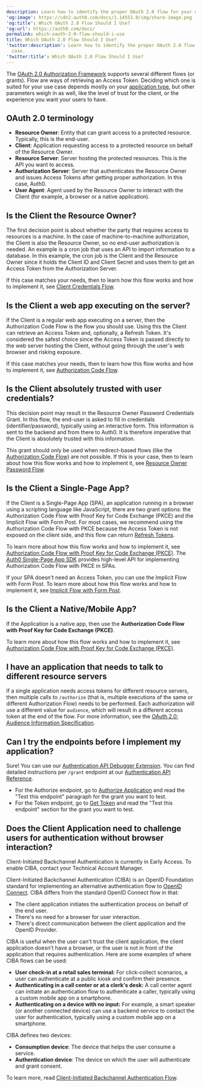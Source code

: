 ```yaml
---
description: Learn how to identify the proper OAuth 2.0 flow for your use case.
'og:image': https://cdn2.auth0.com/docs/1.14553.0/img/share-image.png
'og:title': Which OAuth 2.0 Flow Should I Use?
'og:url': https://auth0.com/docs/
permalink: which-oauth-2-0-flow-should-i-use
title: Which OAuth 2.0 Flow Should I Use?
'twitter:description': Learn how to identify the proper OAuth 2.0 flow for your use
  case.
'twitter:title': Which OAuth 2.0 Flow Should I Use?
---
```

The [OAuth 2.0 Authorization Framework](/authenticate/protocols/oauth) supports several different flows (or grants). <Tooltip tip="Flow: Processes that can be extended using Actions. Each Flow is made up of one or more Triggers and represents the logical pipeline through which information moves during a single point in the Auth0 journey." cta="View Glossary" href="/glossary?term=Flow">Flow</Tooltip> are ways of retrieving an <Tooltip tip="Flow: Processes that can be extended using Actions. Each Flow is made up of one or more Triggers and represents the logical pipeline through which information moves during a single point in the Auth0 journey." cta="View Glossary" href="/glossary?term=Access+Token">Access Token</Tooltip>. Deciding which one is suited for your use case depends mostly on your [application type](/get-started/applications), but other parameters weigh in as well, like the level of trust for the client, or the experience you want your users to have.

## OAuth 2.0 terminology

* **<Tooltip tip="Resource Owner: Entity (such as a user or application) capable of granting access to a protected resource." cta="View Glossary" href="/glossary?term=Resource+Owner">Resource Owner</Tooltip>**: Entity that can grant access to a protected resource. Typically, this is the end-user.
* **Client**: Application requesting access to a protected resource on behalf of the Resource Owner.
* **<Tooltip tip="Resource Server: Server hosting protected resources. Resource servers accept and respond to protected resource requests." cta="View Glossary" href="/glossary?term=Resource+Server">Resource Server</Tooltip>**: Server hosting the protected resources. This is the API you want to access.
* **<Tooltip tip="Authorization Server: Centralized server that contributes to defining the boundaries of a user’s access. For example, your authorization server can control the data, tasks, and features available to a user." cta="View Glossary" href="/glossary?term=Authorization+Server">Authorization Server</Tooltip>**: Server that authenticates the Resource Owner and issues Access Tokens after getting proper authorization. In this case, Auth0.
* **User Agent**: Agent used by the Resource Owner to interact with the Client (for example, a browser or a native application).

## Is the Client the Resource Owner?

The first decision point is about whether the party that requires access to resources is a machine. In the case of machine-to-machine authorization, the Client is also the Resource Owner, so no end-user authorization is needed. An example is a cron job that uses an API to import information to a database. In this example, the cron job is the Client and the Resource Owner since it holds the <Tooltip tip="Client ID: Identification value given to your registered resource from Auth0." cta="View Glossary" href="/glossary?term=Client+ID">Client ID</Tooltip> and <Tooltip tip="Client Secret: Secret used by a client (application) to authenticate with the Authorization Server; it should be known to only the client and the Authorization Server and must be sufficiently random to not be guessable." cta="View Glossary" href="/glossary?term=Client+Secret">Client Secret</Tooltip> and uses them to get an Access Token from the Authorization Server.

If this case matches your needs, then to learn how this flow works and how to implement it, see [Client Credentials Flow](/get-started/authentication-and-authorization-flow/client-credentials-flow).

## Is the Client a web app executing on the server?

If the Client is a regular web app executing on a server, then the Authorization Code Flow is the flow you should use. Using this the Client can retrieve an Access Token and, optionally, a <Tooltip tip="Refresh Token: Token used to obtain a renewed Access Token without forcing users to log in again." cta="View Glossary" href="/glossary?term=Refresh+Token">Refresh Token</Tooltip>. It's considered the safest choice since the Access Token is passed directly to the web server hosting the Client, without going through the user's web browser and risking exposure.

If this case matches your needs, then to learn how this flow works and how to implement it, see [Authorization Code Flow](/get-started/authentication-and-authorization-flow/authorization-code-flow).

## Is the Client absolutely trusted with user credentials?

This decision point may result in the Resource Owner Password Credentials Grant. In this flow, the end-user is asked to fill in credentials (identifier/password), typically using an interactive form. This information is sent to the backend and from there to Auth0. It is therefore imperative that the Client is absolutely trusted with this information.

This grant should only be used when redirect-based flows (like the [Authorization Code Flow](/get-started/authentication-and-authorization-flow/authorization-code-flow)) are not possible. If this is your case, then to learn about how this flow works and how to implement it, see [Resource Owner Password Flow](/get-started/authentication-and-authorization-flow/resource-owner-password-flow).

## Is the Client a Single-Page App?

If the Client is a Single-Page App (SPA), an application running in a browser using a scripting language like JavaScript, there are two grant options: the Authorization Code Flow with Proof Key for Code Exchange (PKCE) and the Implicit Flow with Form Post. For most cases, we recommend using the Authorization Code Flow with PKCE because the Access Token is not exposed on the client side, and this flow can return [Refresh Tokens](/secure/tokens/refresh-tokens).

To learn more about how this flow works and how to implement it, see [Authorization Code Flow with Proof Key for Code Exchange (PKCE)](/get-started/authentication-and-authorization-flow/authorization-code-flow-with-pkce). The [Auth0 Single-Page App SDK](/libraries/auth0-single-page-app-sdk) provides high-level API for implementing Authorization Code Flow with PKCE in SPAs.

If your SPA doesn't need an Access Token, you can use the Implicit Flow with Form Post. To learn more about how this flow works and how to implement it, see [Implicit Flow with Form Post](/get-started/authentication-and-authorization-flow/implicit-flow-with-form-post).

## Is the Client a Native/Mobile App?

If the Application is a native app, then use the **Authorization Code Flow with Proof Key for Code Exchange (PKCE)**.

To learn more about how this flow works and how to implement it, see [Authorization Code Flow with Proof Key for Code Exchange (PKCE)](/get-started/authentication-and-authorization-flow/authorization-code-flow-with-pkce).

## I have an application that needs to talk to different resource servers

If a single application needs access tokens for different resource servers, then multiple calls to `/authorize` (that is, multiple executions of the same or different <Tooltip tip="Authorization Flow: Authorization grant (or workflow) specified in the OAuth 2.0 framework." cta="View Glossary" href="/glossary?term=Authorization+Flow">Authorization Flow</Tooltip>) needs to be performed. Each authorization will use a different value for `audience`, which will result in a different access token at the end of the flow. For more information, see the [OAuth 2.0: Audience Information Specification](https://tools.ietf.org/html/draft-tschofenig-oauth-audience-00#section-3).

## Can I try the endpoints before I implement my application?

Sure! You can use our [Authentication API Debugger Extension](/customize/extensions/authentication-api-debugger-extension). You can find detailed instructions per `/grant` endpoint at our [Authentication API Reference](https://auth0.com/docs/api/authentication).

* For the Authorize endpoint, go to [Authorize Application](https://auth0.com/docs/api/authentication#authorize-application) and read the "Test this endpoint" paragraph for the grant you want to test.
* For the <Tooltip tip="Token Endpoint: Endpoint on the Authorization Server that is used to programmatically request tokens." cta="View Glossary" href="/glossary?term=Token+endpoint">Token endpoint</Tooltip>, go to [Get Token](https://auth0.com/docs/api/authentication#get-token) and read the "Test this endpoint" section for the grant you want to test.

## Does the Client Application need to challenge users for authentication without browser interaction?

<Callout icon="file-lines" color="#0EA5E9" iconType="regular">

Client-Initiated Backchannel Authentication is currently in Early Access. To enable CIBA, contact your Technical Account Manager.

</Callout>

Client-Initiated Backchannel Authentication (CIBA) is an <Tooltip tip="OpenID: Open standard for authentication that allows applications to verify users' identities without collecting and storing login information." cta="View Glossary" href="/glossary?term=OpenID">OpenID</Tooltip> Foundation standard for implementing an alternative authentication flow to [OpenID Connect](https://openid.net/developers/how-connect-works/). CIBA differs from the standard OpenID Connect flow in that:

* The client application initiates the authentication process on behalf of the end user.
* There's no need for a browser for user interaction.
* There's direct communication between the client application and the OpenID Provider.

CIBA is useful when the user can't trust the client application, the client application doesn't have a browser, or the user is not in front of the application that requires authentication. Here are some examples of where CIBA flows can be used:

* **User check-in at a retail sales terminal:** For click-collect scenarios, a user can authenticate at a public kiosk and confirm their presence.
* **Authenticating in a call center or at a clerk's desk:** A call center agent can initiate an authentication flow to authenticate a caller, typically using a custom mobile app on a smartphone.
* **Authenticating on a device with no input:** For example, a smart speaker (or another connected device) can use a backend service to contact the user for authentication, typically using a custom mobile app on a smartphone.

CIBA defines two devices:

* **Consumption device**: The device that helps the user consume a service.
* **Authentication device**: The device on which the user will authenticate and grant consent.

To learn more, read [Client-Initiated Backchannel Authentication Flow](/get-started/authentication-and-authorization-flow/client-initiated-backchannel-authentication-flow).